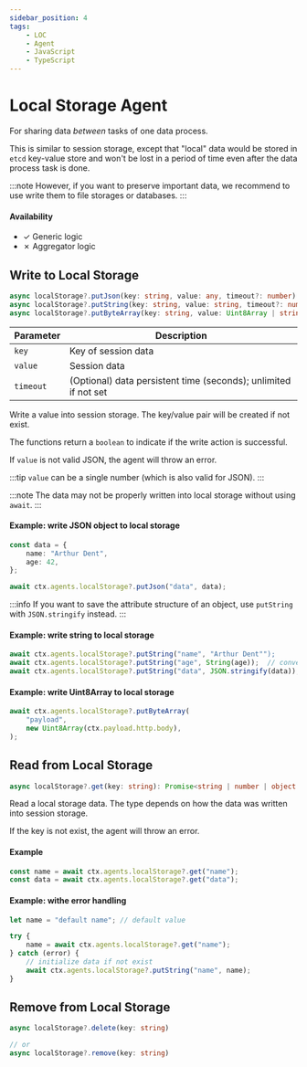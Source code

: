 ```yaml
---
sidebar_position: 4
tags:
    - LOC
    - Agent
    - JavaScript
    - TypeScript
---
```


# Local Storage Agent

For sharing data _between_ tasks of one data process.

This is similar to session storage, except that "local" data would be stored in `etcd` key-value store and won't be lost in a period of time even after the data process task is done.

:::note
However, if you want to preserve important data, we recommend to use write them to file storages or databases.
:::

#### Availability

-   ✓ Generic logic
-   ✗ Aggregator logic

## Write to Local Storage

```typescript
async localStorage?.putJson(key: string, value: any, timeout?: number): Promise<boolean>
async localStorage?.putString(key: string, value: string, timeout?: number): Promise<boolean>
async localStorage?.putByteArray(key: string, value: Uint8Array | string, timeout?: number): Promise<boolean>
```

| Parameter | Description                                                     |
| --------- | --------------------------------------------------------------- |
| `key`     | Key of session data                                             |
| `value`   | Session data                                                    |
| `timeout` | (Optional) data persistent time (seconds); unlimited if not set |

Write a value into session storage. The key/value pair will be created if not exist.

The functions return a `boolean` to indicate if the write action is successful.

If `value` is not valid JSON, the agent will throw an error.

:::tip
`value` can be a single number (which is also valid for JSON).
:::

:::note
The data may not be properly written into local storage without using `await`.
:::

#### Example: write JSON object to local storage

```typescript showLineNumbers
const data = {
    name: "Arthur Dent",
    age: 42,
};

await ctx.agents.localStorage?.putJson("data", data);
```

:::info
If you want to save the attribute structure of an object, use `putString` with `JSON.stringify` instead.
:::

#### Example: write string to local storage

```typescript showLineNumbers
await ctx.agents.localStorage?.putString("name", "Arthur Dent"");
await ctx.agents.localStorage?.putString("age", String(age));  // convert number to string
await ctx.agents.localStorage?.putString("data", JSON.stringify(data));  // convert object to string
```

#### Example: write Uint8Array to local storage

```typescript showLineNumbers
await ctx.agents.localStorage?.putByteArray(
    "payload",
    new Uint8Array(ctx.payload.http.body),
);
```

## Read from Local Storage

```typescript
async localStorage?.get(key: string): Promise<string | number | object | Uint8Array>
```

Read a local storage data. The type depends on how the data was written into session storage.

If the key is not exist, the agent will throw an error.

#### Example

```typescript showLineNumbers
const name = await ctx.agents.localStorage?.get("name");
const data = await ctx.agents.localStorage?.get("data");
```

#### Example: withe error handling

```typescript showLineNumbers
let name = "default name"; // default value

try {
    name = await ctx.agents.localStorage?.get("name");
} catch (error) {
    // initialize data if not exist
    await ctx.agents.localStorage?.putString("name", name);
}
```

## Remove from Local Storage

```typescript
async localStorage?.delete(key: string)

// or
async localStorage?.remove(key: string)
```
